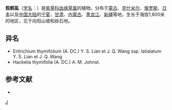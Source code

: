 {{Speciesbox
| genus = Eritrichium
| species = thymifolium
| authority = (DC.) Lian et J. Q. Wang
| subdivision_ranks =[[亚种|亚种]]
| subdivision =
* 假鹤虱 ''E. t.'' subsp. ''thymifolium''
* [[宽翅假鹤虱|宽翅假鹤虱]] ''E. t.'' subsp. ''latialatum''
}}

'''假鹤虱'''（[[学名|学名]]：{{lang|la|''Eritrichium thymifolium''}}）是[[紫草科|紫草科]][[齿缘草属|齿缘草属]]的植物。分布于[[蒙古|蒙古]]、[[克什米尔|克什米尔]]、[[俄罗斯|俄罗斯]]、[[日本|日本]]以及[[中国大陆|中国大陆]]的[[宁夏|宁夏]]、[[甘肃|甘肃]]、[[内蒙古|内蒙古]]、[[黑龙江|黑龙江]]、[[新疆|新疆]]等地，生长于海拔1,800米的地区，见于向阳山坡和砾石地。

== 异名 ==
* Eritrichium thymifolium (A. DC.) Y. S. Lian et J. Q. Wang ssp. latialatum Y. S. Lian et J. Q. Wang
* Hackelia thymifolia (A. DC.) A. M. Johnst.

== 参考文献 ==
<div class="references-small">
* {{cite web| url =http://www.bioinfo.cn/db05/KmzwSpecies.php?action=view&id=2292| title =假鹤虱（原亚种）| work =《中国高等植物数据库全库》| publisher =中国科学院微生物研究所| author =昆明植物研究所| accessdate =2009-02-23| archive-date =2018-06-28| archive-url =https://web.archive.org/web/20180628204035/http://www.bioinfo.cn/db05/KmzwSpecies.php?action=view| dead-url =yes}}
</div>
{{Taxonbar|from=Q10888767}}

[[Category:山琉璃草属|J]]


{{植物小作品}}